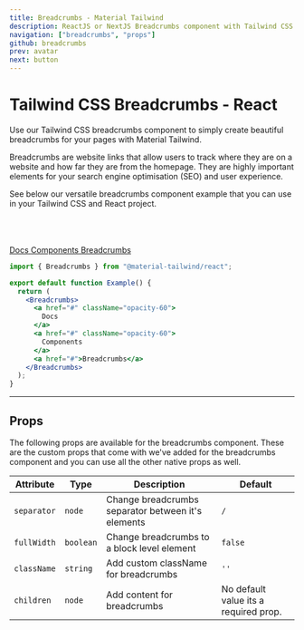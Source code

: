 ```yaml
---
title: Breadcrumbs - Material Tailwind
description: ReactJS or NextJS Breadcrumbs component with Tailwind CSS.
navigation: ["breadcrumbs", "props"]
github: breadcrumbs
prev: avatar
next: button
---
```


# Tailwind CSS Breadcrumbs - React

Use our Tailwind CSS breadcrumbs component to simply create beautiful breadcrumbs for your pages with Material Tailwind.

Breadcrumbs are website links that allow users to track where they are on a website and how far they are from the homepage. They are highly important elements for your search engine optimisation (SEO) and user experience.

See below our versatile breadcrumbs component example that you can use in your Tailwind CSS and React project.

<br />
<br />
<br />

<ComponentCard id="breadcrumbs">
  <Breadcrumbs>
    <a href="#" className="opacity-60">
      <span>Docs</span>
    </a>
    <a href="#" className="opacity-60">
      <span>Components</span>
    </a>
    <a href="#">Breadcrumbs</a>
  </Breadcrumbs>
</ComponentCard>

```jsx showLineNumbers {1, 5-13}
import { Breadcrumbs } from "@material-tailwind/react";

export default function Example() {
  return (
    <Breadcrumbs>
      <a href="#" className="opacity-60">
        Docs
      </a>
      <a href="#" className="opacity-60">
        Components
      </a>
      <a href="#">Breadcrumbs</a>
    </Breadcrumbs>
  );
}
```

---

## Props

<span id="props" className="scroll-mt-48" />
The following props are available for the breadcrumbs component. These are the custom
props that come with we've added for the breadcrumbs component and you can use all
the other native props as well.

| Attribute   | Type                       | Description                                        | Default                               |
| ----------- | -------------------------- | -------------------------------------------------- | ------------------------------------- |
| `separator` | <Code small>node</Code>    | Change breadcrumbs separator between it's elements | <Code small>/</Code>                  |
| `fullWidth` | <Code small>boolean</Code> | Change breadcrumbs to a block level element        | <Code small>false</Code>              |
| `className` | <Code small>string</Code>  | Add custom className for breadcrumbs               | `''`                                  |
| `children`  | <Code small>node</Code>    | Add content for breadcrumbs                        | No default value its a required prop. |

